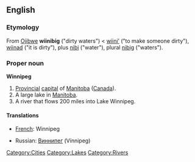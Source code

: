 {{wikipediapar|Winnipeg, Manitoba}}

==English==
===Etymology===
From [[Ojibwe]] '''wiinibig''' ("dirty waters") < [[wiini'|wiini’]] ("to make someone dirty"), [[wiinad]] ("it is dirty"), plus [[nibi]] ("water"), plural [[nibi|nibig]] ("waters").

===Proper noun===
'''Winnipeg'''

# [[Provincial]] [[capital]] of [[Manitoba]] ([[Canada]]).
# A large lake in [[Manitoba]].
# A river that flows 200 miles into Lake Winnipeg.

====Translations====
{{top}}
*[[French]]: Winnipeg
{{mid}}
*Russian: [[Виннипег]] (Vínnipeg) {{m}}
{{bottom}}

[[Category:Cities]]
[[Category:Lakes]]
[[Category:Rivers]]